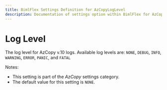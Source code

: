 ---
title: BimlFlex Settings Definition for AzCopyLogLevel
description: Documentation of settings option within BimlFlex for AzCopyLogLevel
---
<head>
  <meta name="varigenceProduct" content="BimlFlex"></meta>
  <meta name="varigenceArticleType" content="Reference"></meta>
</head>


# Log Level

The log level for AzCopy v.10 logs. Available log levels are: `NONE`, `DEBUG`, `INFO`, `WARNING`, `ERROR`, `PANIC`, and `FATAL`

Notes:

* This setting is part of the *AzCopy* settings category.
* The default value for this setting is `NONE`.
